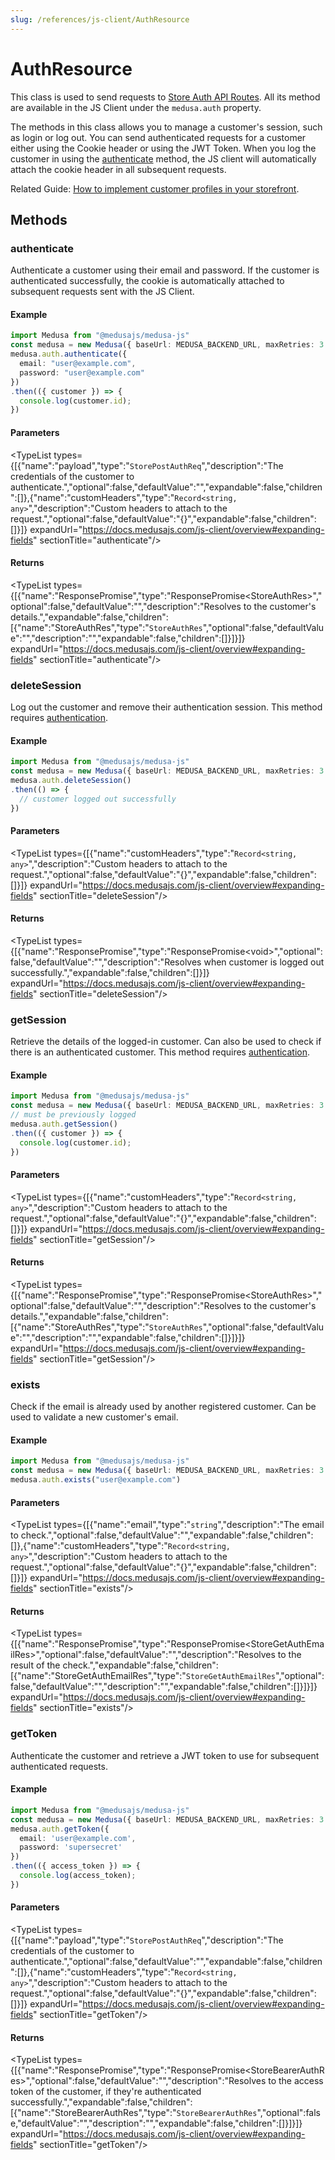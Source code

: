 ```yaml
---
slug: /references/js-client/AuthResource
---
```



# AuthResource

This class is used to send requests to [Store Auth API Routes](https://docs.medusajs.com/api/store#auth). All its method
are available in the JS Client under the `medusa.auth` property.

The methods in this class allows you to manage a customer's session, such as login or log out.
You can send authenticated requests for a customer either using the Cookie header or using the JWT Token.
When you log the customer in using the [authenticate](page.mdx#authenticate) method, the JS client will automatically attach the
cookie header in all subsequent requests.

Related Guide: [How to implement customer profiles in your storefront](https://docs.medusajs.com/modules/customers/storefront/implement-customer-profiles).

## Methods

### authenticate

Authenticate a customer using their email and password. If the customer is authenticated successfully, the cookie is automatically attached to subsequent requests sent with the JS Client.

#### Example

```ts
import Medusa from "@medusajs/medusa-js"
const medusa = new Medusa({ baseUrl: MEDUSA_BACKEND_URL, maxRetries: 3 })
medusa.auth.authenticate({
  email: "user@example.com",
  password: "user@example.com"
})
.then(({ customer }) => {
  console.log(customer.id);
})
```

#### Parameters

<TypeList types={[{"name":"payload","type":"`StorePostAuthReq`","description":"The credentials of the customer to authenticate.","optional":false,"defaultValue":"","expandable":false,"children":[]},{"name":"customHeaders","type":"`Record<string, any>`","description":"Custom headers to attach to the request.","optional":false,"defaultValue":"{}","expandable":false,"children":[]}]} expandUrl="https://docs.medusajs.com/js-client/overview#expanding-fields" sectionTitle="authenticate"/>

#### Returns

<TypeList types={[{"name":"ResponsePromise","type":"ResponsePromise&#60;StoreAuthRes&#62;","optional":false,"defaultValue":"","description":"Resolves to the customer's details.","expandable":false,"children":[{"name":"StoreAuthRes","type":"`StoreAuthRes`","optional":false,"defaultValue":"","description":"","expandable":false,"children":[]}]}]} expandUrl="https://docs.medusajs.com/js-client/overview#expanding-fields" sectionTitle="authenticate"/>

### deleteSession

Log out the customer and remove their authentication session. This method requires [authentication](../../../modules/customer/page.mdx).

#### Example

```ts
import Medusa from "@medusajs/medusa-js"
const medusa = new Medusa({ baseUrl: MEDUSA_BACKEND_URL, maxRetries: 3 })
medusa.auth.deleteSession()
.then(() => {
  // customer logged out successfully
})
```

#### Parameters

<TypeList types={[{"name":"customHeaders","type":"`Record<string, any>`","description":"Custom headers to attach to the request.","optional":false,"defaultValue":"{}","expandable":false,"children":[]}]} expandUrl="https://docs.medusajs.com/js-client/overview#expanding-fields" sectionTitle="deleteSession"/>

#### Returns

<TypeList types={[{"name":"ResponsePromise","type":"ResponsePromise&#60;void&#62;","optional":false,"defaultValue":"","description":"Resolves when customer is logged out successfully.","expandable":false,"children":[]}]} expandUrl="https://docs.medusajs.com/js-client/overview#expanding-fields" sectionTitle="deleteSession"/>

### getSession

Retrieve the details of the logged-in customer. Can also be used to check if there is an authenticated customer.
This method requires [authentication](../../../modules/customer/page.mdx).

#### Example

```ts
import Medusa from "@medusajs/medusa-js"
const medusa = new Medusa({ baseUrl: MEDUSA_BACKEND_URL, maxRetries: 3 })
// must be previously logged
medusa.auth.getSession()
.then(({ customer }) => {
  console.log(customer.id);
})
```

#### Parameters

<TypeList types={[{"name":"customHeaders","type":"`Record<string, any>`","description":"Custom headers to attach to the request.","optional":false,"defaultValue":"{}","expandable":false,"children":[]}]} expandUrl="https://docs.medusajs.com/js-client/overview#expanding-fields" sectionTitle="getSession"/>

#### Returns

<TypeList types={[{"name":"ResponsePromise","type":"ResponsePromise&#60;StoreAuthRes&#62;","optional":false,"defaultValue":"","description":"Resolves to the customer's details.","expandable":false,"children":[{"name":"StoreAuthRes","type":"`StoreAuthRes`","optional":false,"defaultValue":"","description":"","expandable":false,"children":[]}]}]} expandUrl="https://docs.medusajs.com/js-client/overview#expanding-fields" sectionTitle="getSession"/>

### exists

Check if the email is already used by another registered customer. Can be used to validate a new customer's email.

#### Example

```ts
import Medusa from "@medusajs/medusa-js"
const medusa = new Medusa({ baseUrl: MEDUSA_BACKEND_URL, maxRetries: 3 })
medusa.auth.exists("user@example.com")
```

#### Parameters

<TypeList types={[{"name":"email","type":"`string`","description":"The email to check.","optional":false,"defaultValue":"","expandable":false,"children":[]},{"name":"customHeaders","type":"`Record<string, any>`","description":"Custom headers to attach to the request.","optional":false,"defaultValue":"{}","expandable":false,"children":[]}]} expandUrl="https://docs.medusajs.com/js-client/overview#expanding-fields" sectionTitle="exists"/>

#### Returns

<TypeList types={[{"name":"ResponsePromise","type":"ResponsePromise&#60;StoreGetAuthEmailRes&#62;","optional":false,"defaultValue":"","description":"Resolves to the result of the check.","expandable":false,"children":[{"name":"StoreGetAuthEmailRes","type":"`StoreGetAuthEmailRes`","optional":false,"defaultValue":"","description":"","expandable":false,"children":[]}]}]} expandUrl="https://docs.medusajs.com/js-client/overview#expanding-fields" sectionTitle="exists"/>

### getToken

Authenticate the customer and retrieve a JWT token to use for subsequent authenticated requests.

#### Example

```ts
import Medusa from "@medusajs/medusa-js"
const medusa = new Medusa({ baseUrl: MEDUSA_BACKEND_URL, maxRetries: 3 })
medusa.auth.getToken({
  email: 'user@example.com',
  password: 'supersecret'
})
.then(({ access_token }) => {
  console.log(access_token);
})
```

#### Parameters

<TypeList types={[{"name":"payload","type":"`StorePostAuthReq`","description":"The credentials of the customer to authenticate.","optional":false,"defaultValue":"","expandable":false,"children":[]},{"name":"customHeaders","type":"`Record<string, any>`","description":"Custom headers to attach to the request.","optional":false,"defaultValue":"{}","expandable":false,"children":[]}]} expandUrl="https://docs.medusajs.com/js-client/overview#expanding-fields" sectionTitle="getToken"/>

#### Returns

<TypeList types={[{"name":"ResponsePromise","type":"ResponsePromise&#60;StoreBearerAuthRes&#62;","optional":false,"defaultValue":"","description":"Resolves to the access token of the customer, if they're authenticated successfully.","expandable":false,"children":[{"name":"StoreBearerAuthRes","type":"`StoreBearerAuthRes`","optional":false,"defaultValue":"","description":"","expandable":false,"children":[]}]}]} expandUrl="https://docs.medusajs.com/js-client/overview#expanding-fields" sectionTitle="getToken"/>
